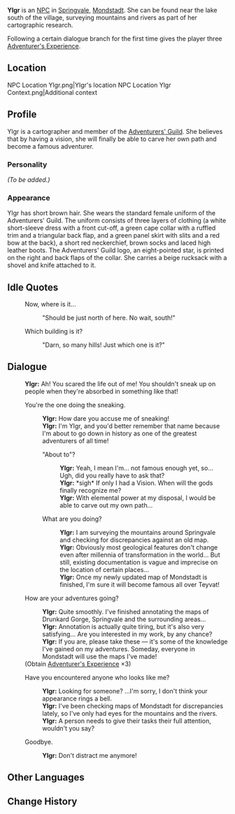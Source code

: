 {{Meta
<!-- REMOVE THIS TEMPLATE AFTER ADDING MISSING INFO -->
|missing_NPC_profile  = yes
}}
{{Character Infobox
|image            = NPC Ylgr.png
|type             = NPC
|region           = Mondstadt
|affiliation      = Adventurers' Guild
|title            = Adventurer
|dialoguereward   = {{Card|Adventurer's Experience|3}}
}}
'''Ylgr''' is an [[NPC]] in [[Springvale]], [[Mondstadt]]. She can be found near the lake south of the village, surveying mountains and rivers as part of her cartographic research.

Following a certain dialogue branch for the first time gives the player three [[Adventurer's Experience]].

==Location==
<gallery>
NPC Location Ylgr.png|Ylgr's location
NPC Location Ylgr Context.png|Additional context
</gallery>

==Profile==
<!-- detailed story/lore information goes here -->
Ylgr is a cartographer and member of the [[Adventurers' Guild]]. She believes that by having a vision, she will finally be able to carve her own path and become a famous adventurer.

===Personality===
''(To be added.)''

===Appearance===
Ylgr has short brown hair. She wears the standard female uniform of the Adventurers' Guild. The uniform consists of three layers of clothing (a white short-sleeve dress with a front cut-off, a green cape collar with a ruffled trim and a triangular back flap, and a green panel skirt with slits and a red bow at the back), a short red neckerchief, brown socks and laced high leather boots. The Adventurers' Guild logo, an eight-pointed star, is printed on the right and back flaps of the collar. She carries a beige rucksack with a shovel and knife attached to it.

==Idle Quotes==
{{Dialogue start}}
: {{DIcon|Idle}} Now, where is it...
:: {{A|VO Ylgr 01.ogg}} "Should be just north of here. No wait, south!"
: {{DIcon|Idle}} Which building is it?
:: {{A|VO Ylgr 02.ogg}} "Darn, so many hills! Just which one is it?"
{{Dialogue end}}

==Dialogue==
{{Dialogue start}}
:'''Ylgr:''' Ah! You scared the life out of me! You shouldn't sneak up on people when they're absorbed in something like that!
:{{DIcon}} You're the one doing the sneaking.
::'''Ylgr:''' How dare you accuse me of sneaking!
::'''Ylgr:''' I'm Ylgr, and you'd better remember that name because I'm about to go down in history as one of the greatest adventurers of all time!
::{{DIcon}} "About to"?
:::'''Ylgr:''' Yeah, I mean I'm... not famous enough yet, so... Ugh, did you really have to ask that?
:::'''Ylgr:''' *sigh* If only I had a Vision. When will the gods finally recognize me?
:::'''Ylgr:''' With elemental power at my disposal, I would be able to carve out my own path...
::{{DIcon}} What are you doing?
:::'''Ylgr:''' I am surveying the mountains around Springvale and checking for discrepancies against an old map.
:::'''Ylgr:''' Obviously most geological features don't change even after millennia of transformation in the world... But still, existing documentation is vague and imprecise on the location of certain places...
:::'''Ylgr:''' Once my newly updated map of Mondstadt is finished, I'm sure it will become famous all over Teyvat!
:{{DIcon|Reward}} How are your adventures going?
::'''Ylgr:''' Quite smoothly. I've finished annotating the maps of Drunkard Gorge, Springvale and the surrounding areas...
::'''Ylgr:''' Annotation is actually quite tiring, but it's also very satisfying... Are you interested in my work, by any chance?
::'''Ylgr:''' If you are, please take these &mdash; it's some of the knowledge I've gained on my adventures. Someday, everyone in Mondstadt will use the maps I've made!
:;(Obtain [[Adventurer's Experience]] ×3)
:{{DIcon}} Have you encountered anyone who looks like me?
::'''Ylgr:''' Looking for someone? ...I'm sorry, I don't think your appearance rings a bell.
::'''Ylgr:''' I've been checking maps of Mondstadt for discrepancies lately, so I've only had eyes for the mountains and the rivers.
::'''Ylgr:''' A person needs to give their tasks their full attention, wouldn't you say?
:{{DIcon}} Goodbye.
::'''Ylgr:''' Don't distract me anymore!
{{Dialogue end}}

== Other Languages==
{{Other Languages
|default_hidden = 1
|en      = Ylgr
|zhs     = 伊尔佳
|zhs_rm  = Yī'ěrjiā
|zht     = 伊爾佳
|zht_rm  = Yī'ěrjiā
|ja      = ユルグ
|ja_rm   = Yurugu
|ko      = 아이자
|ko_rm   = A'ija
|es      = Ylgr
|fr      = Yglr
|ru      = Ильгр
|th      = Ylgr
|vi      = Ylgr
|de      = Ylgr
|id      = Ylgr
|pt      = Ylgr
|tr      = Ylgr
|it      = Ylgr
}}

==Change History==
{{Change History|1.0}}